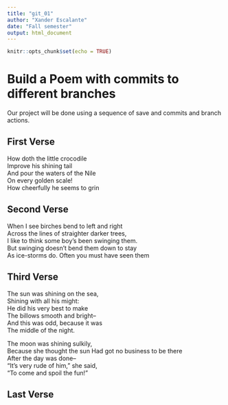 ---
title: "git_01"
author: "Xander Escalante"
date: "Fall semester"
output: html_document
---

```{r setup, include=FALSE}
knitr::opts_chunk$set(echo = TRUE)
```
# Build a Poem with commits to different branches
Our project will be done using a sequence of save and commits and branch actions.
<!-- Do not modify or change any text in "!--" bracketed areas such as this --- these are instructions to
you, if you change any of this the git program will notice it and compromise your git merging strategy !-->

## First Verse 
<!--Put the first five lines of a poem by Lewis Carrol in this section!-->
How doth the little crocodile  
Improve his shining tail  
And pour the waters of the Nile  
On every golden scale!  
How cheerfully he seems to grin  

## Second Verse
<!--Put the first five lines of a poem by Robert Frost here!-->
When I see birches bend to left and right  
Across the lines of straighter darker trees,  
I like to think some boy's been swinging them.  
But swinging doesn't bend them down to stay  
As ice-storms do. Often you must have seen them  

## Third Verse
<!--Put the first two verses of The Walrus and the Carpenter here!-->
The sun was shining on the sea,  
Shining with all his might:  
He did his very best to make  
The billows smooth and bright--  
And this was odd, because it was  
The middle of the night.  

The moon was shining sulkily,  
Because she thought the sun 
Had got no business to be there  
After the day was done--  
"It's very rude of him," she said,  
"To come and spoil the fun!"  

## Last Verse
<!--Put a short poem of your choice 8-20 lines,here!-->
